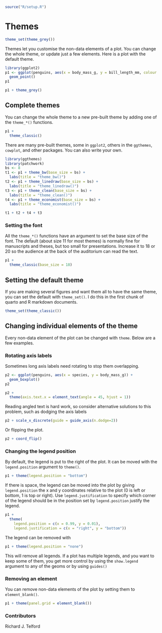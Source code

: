``` r
source("R/setup.R")
```

# Themes {#sec-themes}

```r
theme_set(theme_grey())
```

Themes let you customise the non-data elements of a plot.
You can change the whole theme, or update just a few elements.
Here is a plot with the default theme.

```r
library(ggplot2)
p1 <- ggplot(penguins, aes(x = body_mass_g, y = bill_length_mm, colour = species)) +
  geom_point()
p1
```

```r
p1 + theme_grey()
```

## Complete themes

You can change the whole theme to a new pre-built theme by adding one of the `theme_*()` functions.

```r
p1 + 
  theme_classic()
```

There are many pre-built themes, some in `ggplot2`, others in the `ggthemes`, `cowplot`, and other packages. 
You can also write your own.

```r
library(ggthemes)
library(patchwork)
bs <- 8
t1 <- p1 + theme_bw(base_size = bs) +
  labs(title = "theme_bw()")
t2 <- p1 + theme_linedraw(base_size = bs) + 
  labs(title = "theme_linedraw()")
t3 <- p1 + theme_clean(base_size = bs) + 
  labs(title = "theme_clean()")
t4 <- p1 + theme_economist(base_size = bs) +
  labs(title = "theme_economist()")

t1 + t2 + t4 + t3 
```
### Setting the font

All the `theme_*()` functions have an argument to set the base size of the font.
The default (about size 11 for most themes) is normally fine for manuscripts and theses, but too small for presentations.
Increase it to 18 or 20 so the audience at the back of the auditorium can read the text.

```r
p1 + 
  theme_classic(base_size = 18)
```

## Setting the default theme

If you are making several figures and want them all to have the same theme, you can set the default with `theme_set()`.
I do this in the first chunk of quarto and R markdown documents.

```r
theme_set(theme_classic())
```

## Changing individual elements of the theme

Every non-data element of the plot can be changed with `theme`.
Below are a few examples.

### Rotating axis labels

Sometimes long axis labels need rotating to stop them overlapping.

```r
p2 <- ggplot(penguins, aes(x = species, y = body_mass_g)) + 
  geom_boxplot()
p2
```
```r
p2 + 
  theme(axis.text.x = element_text(angle = 45, hjust = 1))
```

Reading angled text is hard work, so consider alternative solutions to this problem, such as dodging the axis labels

```r
p2 + scale_x_discrete(guide = guide_axis(n.dodge=2))
```

Or flipping the plot.

```r
p2 + coord_flip()
```

### Changing the legend position

By default, the legend is put to the right of the plot.
It can be moved with the `legend.position` argument to `theme()`.

```r
p1 + theme(legend.position = "bottom")
```

If there is space, the legend can be moved into the plot by giving `legend.position` the x and y coordinates relative to the plot (0 is left or bottom, 1 is top or right).
Use `legend.justification` to specify which corner of the legend should be in the position set by `legend.position` justify the legend.

```r
p1 + 
  theme(
    legend.position = c(x = 0.99, y = 0.01),
    legend.justification = c(x = "right", y = "bottom"))
```

The legend can be removed with 

```r
p1 + theme(legend.position = "none")
```

This will remove all legends.
If a plot has multiple legends, and you want to keep some of them, you get more control by using the `show.legend` argument to any of the geoms or by using `guides()`

### Removing an element

You can remove non-data elements of the plot by setting them to `element_blank()`.

```r
p1 + theme(panel.grid = element_blank())
```

### Contributors {- .contributors .toc-ignore}

Richard J. Telford
